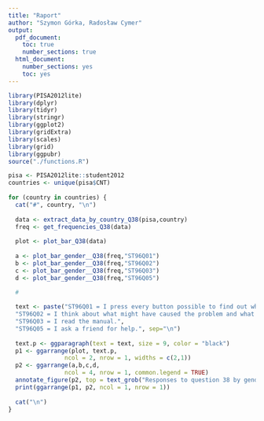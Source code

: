 ```yaml
---
title: "Raport"
author: "Szymon Górka, Radosław Cymer"
output:
  pdf_document:
    toc: true
    number_sections: true
  html_document:
    number_sections: yes
    toc: yes
---
```


```r

library(PISA2012lite)
library(dplyr)
library(tidyr)
library(stringr)
library(ggplot2)
library(gridExtra)
library(scales)
library(grid)
library(ggpubr)
source("./functions.R")

```

```r
pisa <- PISA2012lite::student2012
countries <- unique(pisa$CNT)
 
for (country in countries) {
  cat("#", country, "\n") 
  
  data <- extract_data_by_country_Q38(pisa,country) 
  freq <- get_frequencies_Q38(data)
 
  plot <- plot_bar_Q38(data)
  
  a <- plot_bar_gender__Q38(freq,"ST96Q01")
  b <- plot_bar_gender__Q38(freq,"ST96Q02")
  c <- plot_bar_gender__Q38(freq,"ST96Q03")
  d <- plot_bar_gender__Q38(freq,"ST96Q05")

  #
 
  text <- paste("ST96Q01 = I press every button possible to find out what is wrong.",
  "ST96Q02 = I think about what might have caused the problem and what I can do to solve it.",
  "ST96Q03 = I read the manual.",
  "ST96Q05 = I ask a friend for help.", sep="\n")
  
  text.p <- ggparagraph(text = text, size = 9, color = "black")
  p1 <- ggarrange(plot, text.p,
                ncol = 2, nrow = 1, widths = c(2,1))
  p2 <- ggarrange(a,b,c,d,
                ncol = 4, nrow = 1, common.legend = TRUE) 
  annotate_figure(p2, top = text_grob("Responses to question 38 by gender"))
  print(ggarrange(p1, p2, ncol = 1, nrow = 1))
  
  cat("\n")
}

```